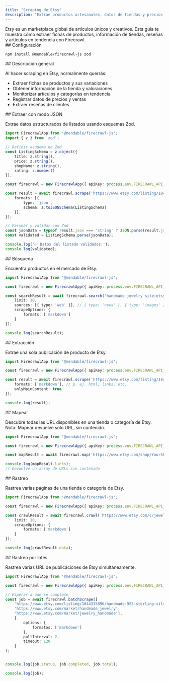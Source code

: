 ```yaml
---
title: "Scraping de Etsy"
description: "Extrae productos artesanales, datos de tiendas y precios del marketplace de Etsy"
---
```


<Info>
Etsy es un marketplace global de artículos únicos y creativos. Esta guía te muestra cómo extraer fichas de productos, información de tiendas, reseñas y artículos en tendencia con Firecrawl.
</Info>

<div id="setup">
  ## Configuración
</div>

```bash
npm install @mendable/firecrawl-js zod
```


<div id="overview">
  ## Descripción general
</div>

Al hacer scraping en Etsy, normalmente querrás:

- Extraer fichas de productos y sus variaciones
- Obtener información de la tienda y valoraciones
- Monitorizar artículos y categorías en tendencia
- Registrar datos de precios y ventas
- Extraer reseñas de clientes

<div id="scrape-with-json-mode">
  ## Extraer con modo JSON
</div>

Extrae datos estructurados de listados usando esquemas Zod.

```typescript
import FirecrawlApp from '@mendable/firecrawl-js';
import { z } from 'zod';

// Definir esquema de Zod
const ListingSchema = z.object({
    title: z.string(),
    price: z.string(),
    shopName: z.string(),
    rating: z.number()
});

const firecrawl = new FirecrawlApp({ apiKey: process.env.FIRECRAWL_API_KEY });

const result = await firecrawl.scrape('https://www.etsy.com/listing/1844315896/handmade-925-sterling-silver-jewelry-set', {
    formats: [{
        type: 'json',
        schema: z.toJSONSchema(ListingSchema)
    }],
});

// Parsear y validar con Zod
const jsonData = typeof result.json === 'string' ? JSON.parse(result.json) : result.json;
const validated = ListingSchema.parse(jsonData);

console.log('✅ Datos del listado validados:');
console.log(validated);
```


<div id="search">
  ## Búsqueda
</div>

Encuentra productos en el mercado de Etsy.

```typescript
import FirecrawlApp from '@mendable/firecrawl-js';

const firecrawl = new FirecrawlApp({ apiKey: process.env.FIRECRAWL_API_KEY });

const searchResult = await firecrawl.search('handmade jewelry site:etsy.com', {
    limit: 10,
    sources: [{ type: 'web' }], // { type: 'news' }, { type: 'images' }
    scrapeOptions: {
        formats: ['markdown']
    }
});

console.log(searchResult);
```


<div id="scrape">
  ## Extracción
</div>

Extrae una sola publicación de producto de Etsy.

```typescript
import FirecrawlApp from '@mendable/firecrawl-js';

const firecrawl = new FirecrawlApp({ apiKey: process.env.FIRECRAWL_API_KEY });

const result = await firecrawl.scrape('https://www.etsy.com/listing/1844315896/handmade-925-sterling-silver-jewelry-set', {
    formats: ['markdown'], // p. ej. html, links, etc.
    onlyMainContent: true
});

console.log(result);
```


<div id="map">
  ## Mapear
</div>

Descubre todas las URL disponibles en una tienda o categoría de Etsy. Nota: Mapear devuelve solo URL, sin contenido.

```typescript
import FirecrawlApp from '@mendable/firecrawl-js';

const firecrawl = new FirecrawlApp({ apiKey: process.env.FIRECRAWL_API_KEY });

const mapResult = await firecrawl.map('https://www.etsy.com/shop/YourShopName');

console.log(mapResult.links);
// Devuelve un array de URLs sin contenido
```


<div id="crawl">
  ## Rastreo
</div>

Rastrea varias páginas de una tienda o categoría de Etsy.

```typescript
import FirecrawlApp from '@mendable/firecrawl-js';

const firecrawl = new FirecrawlApp({ apiKey: process.env.FIRECRAWL_API_KEY });

const crawlResult = await firecrawl.crawl('https://www.etsy.com/c/jewelry', {
    limit: 10,
    scrapeOptions: {
        formats: ['markdown']
    }
});

console.log(crawlResult.data);
```


<div id="batch-scrape">
  ## Rastreo por lotes
</div>

Rastrea varias URL de publicaciones de Etsy simultáneamente.

```typescript
import FirecrawlApp from '@mendable/firecrawl-js';

const firecrawl = new FirecrawlApp({ apiKey: process.env.FIRECRAWL_API_KEY });

// Esperar a que se complete
const job = await firecrawl.batchScrape([
    'https://www.etsy.com/listing/1844315896/handmade-925-sterling-silver-jewelry-set',
    'https://www.etsy.com/market/handmade_jewelry',
    'https://www.etsy.com/market/jewelry_handmade'],
    {
        options: {
            formatos: ['markdown']
        },
        pollInterval: 2,
        timeout: 120
    }
);


console.log(job.status, job.completed, job.total);

console.log(job);
```
